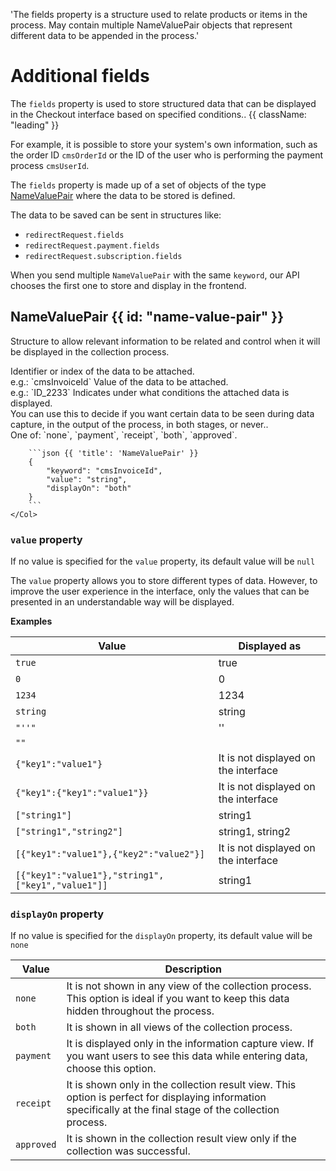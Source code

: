    'The fields property is a structure used to relate products or items in the process. May contain multiple NameValuePair objects that represent different data to be appended in the process.'

# Additional fields

The `fields` property is used to store structured data that can be displayed in the Checkout interface based on specified conditions.. {{ className: "leading" }}

For example, it is possible to store your system's own information, such as the order ID `cmsOrderId` or the ID of the user who is performing the payment process `cmsUserId`.

The `fields` property is made up of a set of objects of the type [NameValuePair](#name-value-pair) where the data to be stored is defined.

The data to be saved can be sent in structures like:

- `redirectRequest.fields`
- `redirectRequest.payment.fields`
- `redirectRequest.subscription.fields`

When you send multiple `NameValuePair` with the same `keyword`, our API chooses the first one to store and display in the frontend.



## NameValuePair {{ id: "name-value-pair" }}

Structure to allow relevant information to be related and control when it will be displayed in the collection process.

<Row>
    <Col>
        <Properties>
            <Property name="keyword" type="string" isRequired={true}>
                Identifier or index of the data to be attached.<br/>
                e.g.: `cmsInvoiceId`
            </Property>
            <Property name="value" type="string|object|array|boolean|number" isRequired={false}>
                Value of the data to be attached.<br/>
                e.g.: `ID_2233`
            </Property>
            <Property name="displayOn" type="string" isRequired={false}>
                Indicates under what conditions the attached data is displayed.<br/>
                You can use this to decide if you want certain data to be seen during data capture, in the output of the process, in both stages, or never..<br/>
                One of: `none`, `payment`, `receipt`, `both`, `approved`.
            </Property>
        </Properties>
    </Col>
    <Col sticky>

        ```json {{ 'title': 'NameValuePair' }}
        {
            "keyword": "cmsInvoiceId",
            "value": "string",
            "displayOn": "both"
        }
        ```
    </Col>
</Row>

### `value` property

If no value is specified for the `value` property, its default value will be `null`

The `value` property allows you to store different types of data. However, to improve the user experience in the interface, only the values that can be presented in an understandable way will be displayed.

**Examples**

| Value                                             | Displayed as                 |
|---------------------------------------------------|------------------------------|
| `true`                                            | true                         |
| `0`                                               | 0                            |
| `1234`                                            | 1234                         |
| `string`                                          | string                       |
| `"''"`                                            | ''                           |
| `""`                                              |                              |
| `{"key1":"value1"}`                               | It is not displayed on the interface |
| `{"key1":{"key1":"value1"}}`                      | It is not displayed on the interface |
| `["string1"]`                                     | string1                      |
| `["string1","string2"]`                           | string1, string2             |
| `[{"key1":"value1"},{"key2":"value2"}]`           | It is not displayed on the interface |
| `[{"key1":"value1"},"string1",["key1","value1"]]` | string1                      |


### `displayOn` property

If no value is specified for the `displayOn` property, its default value will be `none`

| Value       | Description                                                                                                                                                          |
|-------------|----------------------------------------------------------------------------------------------------------------------------------------------------------------------|
| `none`      | It is not shown in any view of the collection process. This option is ideal if you want to keep this data hidden throughout the process.                             |
| `both`      | It is shown in all views of the collection process.                                                                                                                  |
| `payment`   | It is displayed only in the information capture view. If you want users to see this data while entering data, choose this option.                                    |
| `receipt`   | It is shown only in the collection result view. This option is perfect for displaying information specifically at the final stage of the collection process.         |
| `approved`  | It is shown in the collection result view only if the collection was successful.                                                                                     |

